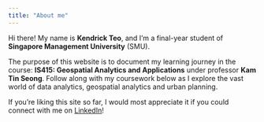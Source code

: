 ```yaml
---
title: "About me"
---
```


Hi there! My name is **Kendrick Teo**, and I'm a final-year student of **Singapore Management University** (SMU).

The purpose of this website is to document my learning journey in the course: **IS415: Geospatial Analytics and Applications** under professor **Kam Tin Seong**. Follow along with my coursework below as I explore the vast world of data analytics, geospatial analytics and urban planning.

If you're liking this site so far, I would most appreciate it if you could connect with me on [LinkedIn](https://www.linkedin.com/in/kendricktty/)!
